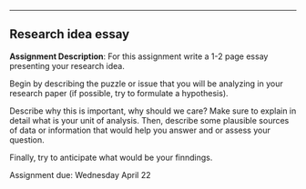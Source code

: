---
## Research idea essay

**Assignment Description**: For this assignment write a 1-2 page essay presenting your
research idea. 

Begin by describing the puzzle or issue that you will be analyzing in your research
paper (if possible, try to formulate a hypothesis). 

Describe why this is important, why should we
care? Make sure to explain in detail what is your unit of analysis. Then, describe some plausible
sources of data or information that would help you answer and or assess your question. 

Finally,
try to anticipate what would be your finndings.


Assignment due: Wednesday April 22

